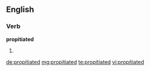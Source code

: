 ==English==

===Verb===
'''propitiated'''

# {{past of|[[propitiate]]}}

[[de:propitiated]]
[[mg:propitiated]]
[[te:propitiated]]
[[vi:propitiated]]